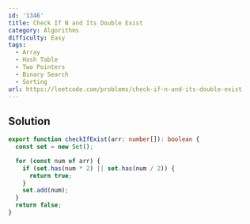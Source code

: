 ```yaml
---
id: '1346'
title: Check If N and Its Double Exist
category: Algorithms
difficulty: Easy
tags:
  - Array
  - Hash Table
  - Two Pointers
  - Binary Search
  - Sorting
url: https://leetcode.com/problems/check-if-n-and-its-double-exist
---
```


## Solution

```typescript filename="solution.ts" copy
export function checkIfExist(arr: number[]): boolean {
  const set = new Set();

  for (const num of arr) {
    if (set.has(num * 2) || set.has(num / 2)) {
      return true;
    }
    set.add(num);
  }
  return false;
}
```
